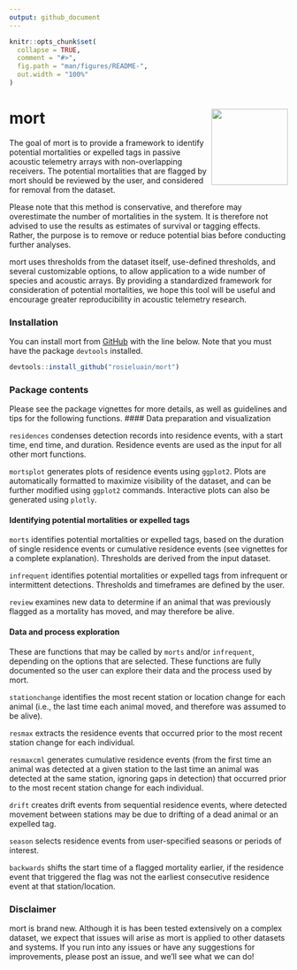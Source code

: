 ```yaml
---
output: github_document
---
```


<!-- README.md is generated from README.Rmd. Please edit that file -->

```r
knitr::opts_chunk$set(
  collapse = TRUE,
  comment = "#>",
  fig.path = "man/figures/README-",
  out.width = "100%"
)
```

# mort <img src="man/figures/hex-mort.png" align="right" height="138" />

<!-- badges: start -->
<!-- badges: end -->

The goal of mort is to provide a framework to identify potential mortalities or expelled tags in passive acoustic telemetry arrays with non-overlapping receivers. The potential mortalities that are flagged by mort should be reviewed by the user, and considered for removal from the dataset.   

Please note that this method is conservative, and therefore may overestimate the number of mortalities in the system. It is therefore not advised to use the results as estimates of survival or tagging effects. Rather, the purpose is to remove or reduce potential bias before conducting further analyses. 

mort uses thresholds from the dataset itself, use-defined thresholds, and several customizable options, to allow application to a wide number of species and acoustic arrays. By providing a standardized framework for consideration of potential mortalities, we hope this tool will be useful and encourage greater reproducibility in acoustic telemetry research. 

### Installation

You can install mort from [GitHub](https://github.com/) with the line below. Note that you must have the package `devtools` installed.

``` r
devtools::install_github("rosieluain/mort")
```

### Package contents
Please see the package vignettes for more details, as well as guidelines and tips for the following functions. 
#### Data preparation and visualization

`residences` condenses detection records into residence events, with a start time, end time, and duration. Residence events are used as the input for all other mort functions. 

`mortsplot` generates plots of residence events using `ggplot2`. Plots are automatically formatted to maximize visibility of the dataset, and can be further modified using `ggplot2` commands. Interactive plots can also be generated using `plotly`. 

<!-- ### Should make an example plot from example dataset when ready -->

#### Identifying potential mortalities or expelled tags

`morts` identifies potential mortalities or expelled tags, based on the duration of single residence events or cumulative residence events (see vignettes for a complete explanation). Thresholds are derived from the input dataset. 

`infrequent` identifies potential mortalities or expelled tags from infrequent or intermittent detections. Thresholds and timeframes are defined by the user. 

`review` examines new data to determine if an animal that was previously flagged as a mortality has moved, and may therefore be alive. 

#### Data and process exploration
These are functions that may be called by `morts` and/or `infrequent`, depending on the options that are selected. These functions are fully documented so the user can explore their data and the process used by mort. 

`stationchange` identifies the most recent station or location change for each animal (i.e., the last time each animal moved, and therefore was assumed to be alive).

`resmax` extracts the residence events that occurred prior to the most recent station change for each individual. 

`resmaxcml` generates cumulative residence events (from the first time an animal was detected at a given station to the last time an animal was detected at the same station, ignoring gaps in detection) that occurred prior to the most recent station change for each individual. 

`drift` creates drift events from sequential residence events, where detected movement between stations may be due to drifting of a dead animal or an expelled tag. 

`season` selects residence events from user-specified seasons or periods of interest. 

`backwards` shifts the start time of a flagged mortality earlier, if the residence event that triggered the flag was not the earliest consecutive residence event at that station/location. 

### Disclaimer
mort is brand new. Although it is has been tested extensively on a complex dataset, we expect that issues will arise as mort is applied to other datasets and systems. If you run into any issues or have any suggestions for improvements, please post an issue, and we'll see what we can do!  

<!-- ## Example -->

<!-- This is a basic example which shows you how to solve a common problem: -->

<!-- ```{r example} -->
<!-- library(mort) -->
<!-- ## basic example code -->
<!-- ``` -->

<!-- What is special about using `README.Rmd` instead of just `README.md`? You can include R chunks like so: -->

<!-- ```{r cars} -->
<!-- summary(cars) -->
<!-- ``` -->

<!-- You'll still need to render `README.Rmd` regularly, to keep `README.md` up-to-date. `devtools::build_readme()` is handy for this. You could also use GitHub Actions to re-render `README.Rmd` every time you push. An example workflow can be found here: <https://github.com/r-lib/actions/tree/v1/examples>. -->

<!-- You can also embed plots, for example: -->

<!-- ```{r pressure, echo = FALSE} -->
<!-- plot(pressure) -->
<!-- ``` -->

<!-- In that case, don't forget to commit and push the resulting figure files, so they display on GitHub and CRAN. -->
